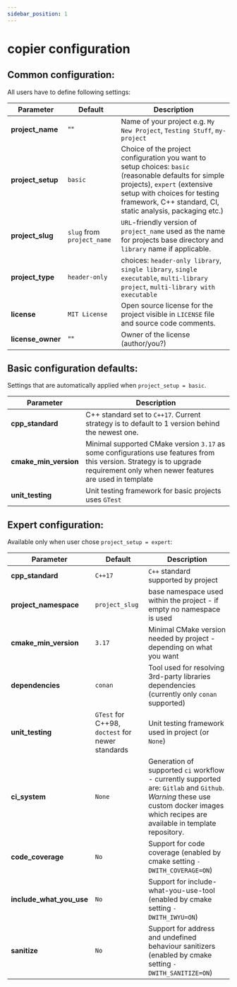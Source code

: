 ```yaml
---
sidebar_position: 1
---
```


# copier configuration

## Common configuration:

All users have to define following settings:

| Parameter                | Default                    | Description                                                                                                                                                                                                                        |
|--------------------------|----------------------------|------------------------------------------------------------------------------------------------------------------------------------------------------------------------------------------------------------------------------------|
| **project_name**         | ""                         | Name of your project e.g. `My New Project`, `Testing Stuff`, `my-project`                                                                                                                                                          |
| **project_setup**        | `basic`                    | Choice of the project configuration you want to setup choices: `basic` (reasonable defaults for simple projects), `expert` (extensive setup with choices for testing framework, C++ standard, CI, static analysis, packaging etc.) |
| **project_slug**         | `slug` from `project_name` | `URL`-friendly version of `project_name` used as the name for projects base directory and `library` name if applicable.                                                                                                            |
| **project_type**         | `header-only`              | choices: `header-only library`, `single library`, `single executable`, `multi-library project`, `multi-library with executable`                                                                                                    |
| **license**              | `MIT License`              | Open source license for the project visible in `LICENSE` file and source code comments.                                                                                                                                            |
| **license_owner**        | ""                         | Owner of the license (author/you?)                                                                                                                                                                                                 |

## Basic configuration defaults:

Settings that are automatically applied when `project_setup = basic`.

| Parameter             | Description                                                                                                                                                                    |
|-----------------------|--------------------------------------------------------------------------------------------------------------------------------------------------------------------------------|
| **cpp_standard**      | C++ standard set to `C++17`. Current strategy is to default to 1 version behind the newest one.                                                                                |
| **cmake_min_version** | Minimal supported CMake version `3.17` as some configurations use features from this version. Strategy is to upgrade requirement only when newer features are used in template |
| **unit_testing**      | Unit testing framework for basic projects uses `GTest`                                                                                                                         |

## Expert configuration:

Available only when user chose `project_setup = expert`:

| Parameter                | Default                                          | Description                                                                                                                                                                           |
|--------------------------|--------------------------------------------------|---------------------------------------------------------------------------------------------------------------------------------------------------------------------------------------|
| **cpp_standard**         | `C++17`                                          | `C++` standard supported by project                                                                                                                                                   |
| **project_namespace**    | `project_slug`                                   | base namespace used within the project - if empty no namespace is used                                                                                                                |
| **cmake_min_version**    | `3.17`                                           | Minimal CMake version needed by project - depending on what you want                                                                                                                  |
| **dependencies**         | `conan`                                          | Tool used for resolving 3rd-party libraries dependencies (currently only `conan` supported)                                                                                           |
| **unit_testing**         | `GTest` for C++98, `doctest` for newer standards | Unit testing framework used in project (or `None`)                                                                                                                                    |
| **ci_system**            | `None`                                           | Generation of supported `ci` workflow - currently supported are: `Gitlab` and `Github`. *Warning* these use custom docker images which recipes are available in template repository.  |
| **code_coverage**        | `No`                                             | Support for code coverage (enabled by cmake setting `-DWITH_COVERAGE=ON`)                                                                                                             |
| **include_what_you_use** | `No`                                             | Support for include-what-you-use-tool (enabled by cmake setting `-DWITH_IWYU=ON`)                                                                                                     |
| **sanitize**             | `No`                                             | Support for address and undefined behaviour sanitizers (enabled by cmake setting `-DWITH_SANITIZE=ON`)                                                                                |
